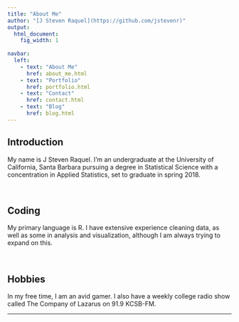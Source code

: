 ```yaml
---
title: "About Me"
author: "[J Steven Raquel](https://github.com/jstevenr)"
output:
  html_document:
    fig_width: 1
    
navbar:  
  left:
    - text: "About Me"
      href: about_me.html
    - text: "Portfolio"
      href: portfolio.html
    - text: "Contact"
      href: contact.html
    - text: "Blog"
      href: blog.html
---
```


## Introduction

My name is J Steven Raquel. I'm an undergraduate at the University of California, Santa Barbara pursuing a degree in Statistical Science with a concentration in Applied Statistics, set to graduate in spring 2018. 

<br>

## Coding

My primary language is R. I have extensive experience cleaning data, as well as some in analysis and visualization, although I am always trying to expand on this.

<br>

## Hobbies

In my free time, I am an avid gamer. I also have a weekly college radio show called The Company of Lazarus on 91.9 KCSB-FM. 


----




